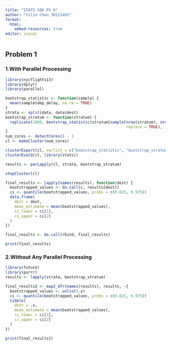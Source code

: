 ```yaml
---
title: "STATS 506 PS 6"
author: "Yilin Chen 30221403"
format:
  html:
    embed-resources: true
editor: visual
---
```


## Problem 1

### 1.With Parallel Processing

```r
library(nycflights13)
library(dplyr)
library(parallel)

bootstrap_statistic <- function(sample) {
  mean(sample$dep_delay, na.rm = TRUE)
}
strata <- split(data, data$dest)
bootstrap_stratum <- function(stratum) {
  replicate(1000, bootstrap_statistic(stratum[sample(nrow(stratum), nrow(stratum), 
                                                     replace = TRUE), ]))
}
num_cores <- detectCores() - 1
cl <- makeCluster(num_cores)

clusterExport(cl, varlist = c("bootstrap_statistic", "bootstrap_stratum"))
clusterEvalQ(cl, library(stats))

results <- parLapply(cl, strata, bootstrap_stratum)

stopCluster(cl)

final_results <- lapply(names(results), function(dest) {
  bootstrapped_values <- do.call(c, results[dest])
  ci <- quantile(bootstrapped_values, probs = c(0.025, 0.975))
  data.frame(
    dest = dest,
    mean_estimate = mean(bootstrapped_values),
    ci_lower = ci[1],
    ci_upper = ci[2]
  )
})

final_results <- do.call(rbind, final_results)
```

```r
print(final_results)
```

### 2.Without Any Parallel Processing

```r
library(future)
library(purrr) 
results <- lapply(strata, bootstrap_stratum)

final_results2 <- map2_dfr(names(results), results, ~{
  bootstrapped_values <- unlist(.y)
  ci <- quantile(bootstrapped_values, probs = c(0.025, 0.975))
  tibble(
    dest = .x,
    mean_estimate = mean(bootstrapped_values),
    ci_lower = ci[1],
    ci_upper = ci[2]
  )
})

print(final_results2)

```
